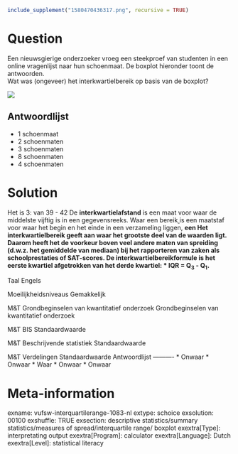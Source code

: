 ```r
include_supplement("1580470436317.png", recursive = TRUE)
```

Question
========
Een nieuwsgierige onderzoeker vroeg een steekproef van studenten in een online vragenlijst naar hun schoenmaat. De boxplot hieronder toont de antwoorden.  
Wat was (ongeveer) het interkwartielbereik op basis van de boxplot?  
  
![](1580470436317.png)

Antwoordlijst
----------
* 1 schoenmaat
* 2 schoenmaten
* 3 schoenmaten
* 8 schoenmaten
* 4 schoenmaten

Solution
========

Het is 3: van 39 - 42 De **interkwartielafstand** is een maat voor waar de middelste vijftig[](https://www.statisticshowto.datasciencecentral.com/middle-fifty/) is in een gegevensreeks. Waar een bereik[ ](https://www.statisticshowto.datasciencecentral.com/probability-and-statistics/statistics-definitions/range-statistics/)is een maatstaf voor waar het begin en het einde in een verzameling liggen, **een Het interkwartielbereik geeft aan waar het grootste deel van de waarden ligt. Daarom heeft het de voorkeur boven veel andere maten van spreiding[](https://www.statisticshowto.datasciencecentral.com/measures-of-spread/) (d.w.z. het gemiddelde van mediaan)[](https://www.statisticshowto.datasciencecentral.com/average/)[](https://www.statisticshowto.datasciencecentral.com/probability-and-statistics/statistics-definitions/median-formula/) bij het rapporteren van zaken als schoolprestaties of SAT-scores. De interkwartielbereikformule is het eerste kwartiel afgetrokken van het derde kwartiel: 
* IQR = Q<sub>3</sub> - Q<sub>1</sub>.**

Taal Engels

Moeilijkheidsniveaus Gemakkelijk

M&T Grondbeginselen van kwantitatief onderzoek Grondbeginselen van kwantitatief onderzoek

M&T BIS Standaardwaarde

M&T Beschrijvende statistiek Standaardwaarde

M&T Verdelingen Standaardwaarde
Antwoordlijst
----------
* Onwaar
* Onwaar
* Waar
* Onwaar
* Onwaar

Meta-information
================
exname: vufsw-interquartilerange-1083-nl
extype: schoice
exsolution: 00100
exshuffle: TRUE
exsection: descriptive statistics/summary statistics/measures of spread/interquartile range/ boxplot
exextra[Type]: interpretating output
exextra[Program]: calculator
exextra[Language]: Dutch
exextra[Level]: statistical literacy

